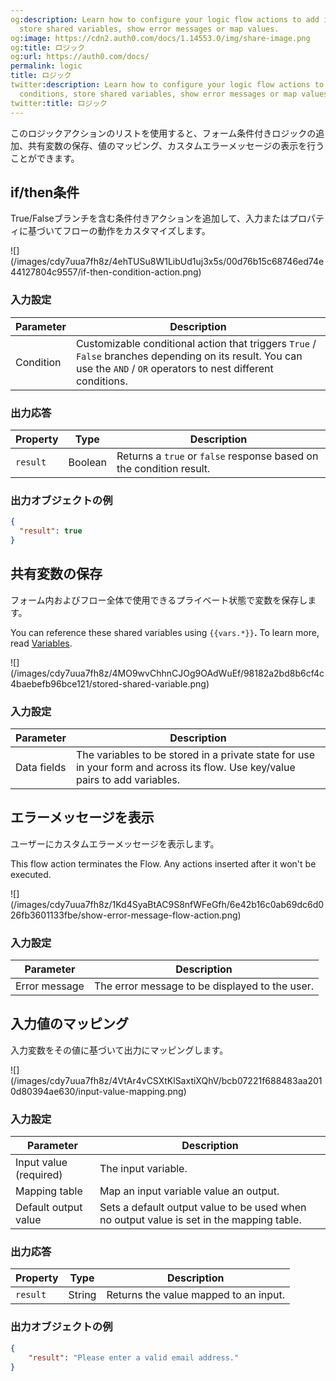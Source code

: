 ```yaml
---
og:description: Learn how to configure your logic flow actions to add if/then conditions,
  store shared variables, show error messages or map values.
og:image: https://cdn2.auth0.com/docs/1.14553.0/img/share-image.png
og:title: ロジック
og:url: https://auth0.com/docs/
permalink: logic
title: ロジック
twitter:description: Learn how to configure your logic flow actions to add if/then
  conditions, store shared variables, show error messages or map values.
twitter:title: ロジック
---
```


このロジックアクションのリストを使用すると、フォーム条件付きロジックの追加、共有変数の保存、値のマッピング、カスタムエラーメッセージの表示を行うことができます。

## if/then条件

True/Falseブランチを含む条件付きアクションを追加して、入力またはプロパティに基づいてフローの動作をカスタマイズします。

<Frame>![](/images/cdy7uua7fh8z/4ehTUSu8W1LibUd1uj3x5s/00d76b15c68746ed74e44127804c9557/if-then-condition-action.png)</Frame>

### 入力設定

<table class="table">
<thead>
<tr>
<th><b>Parameter</b></th>
<th><b>Description</b></th>
</tr>
</thead>
<tbody>
<tr>
<td>Condition</td>
<td>
              Customizable conditional action that triggers <code>True</code> / <code>False</code> branches depending on its result. You can use the <code>AND</code> / <code>OR</code> operators to nest different conditions.
          </td>
</tr>
</tbody>
</table>

### 出力応答

<table class="table">
<thead>
<tr>
<th><b>Property</b></th>
<th><b>Type</b></th>
<th><b>Description</b></th>
</tr>
</thead>
<tbody>
<tr>
<td><code>result</code></td>
<td>Boolean</td>
<td>Returns a <code>true</code> or <code>false</code> response based on the condition result.</td>
</tr>
</tbody>
</table>

### 出力オブジェクトの例

```json lines
{
  "result": true
}
```






## 共有変数の保存

フォーム内およびフロー全体で使用できるプライベート状態で変数を保存します。

You can reference these shared variables using `{{vars.*}}`**.** To learn more, read [Variables](/docs/customize/forms/variables).

<Frame>![](/images/cdy7uua7fh8z/4MO9wvChhnCJOg9OAdWuEf/98182a2bd8b6cf4c4baebefb96bce121/stored-shared-variable.png)</Frame>

### 入力設定

<table class="table">
<thead>
<tr>
<th><b>Parameter</b></th>
<th><b>Description</b></th>
</tr>
</thead>
<tbody>
<tr>
<td>Data fields</td>
<td>
The variables to be stored in a private state for use in your form and across its flow. Use key/value pairs to add variables.
          </td>
</tr>
</tbody>
</table>

## エラーメッセージを表示

ユーザーにカスタムエラーメッセージを表示します。

<Warning>

This flow action terminates the Flow. Any actions inserted after it won't be executed.

</Warning>

<Frame>![](/images/cdy7uua7fh8z/1Kd4SyaBtAC9S8nfWFeGfh/6e42b16c0ab69dc6d026fb3601133fbe/show-error-message-flow-action.png)</Frame>

### 入力設定

<table class="table">
<thead>
<tr>
<th><b>Parameter</b></th>
<th><b>Description</b></th>
</tr>
</thead>
<tbody>
<tr>
<td>Error message</td>
<td>
            The error message to be displayed to the user.
          </td>
</tr>
</tbody>
</table>

## 入力値のマッピング

入力変数をその値に基づいて出力にマッピングします。

<Frame>![](/images/cdy7uua7fh8z/4VtAr4vCSXtKlSaxtiXQhV/bcb07221f688483aa2010d80394ae630/input-value-mapping.png)</Frame>

### 入力設定

<table class="table">
<thead>
<tr>
<th><b>Parameter</b></th>
<th><b>Description</b></th>
</tr>
</thead>
<tbody>
<tr>
<td>Input value (required)</td>
<td>
            The input variable.
          </td>
</tr>
<tr>
<td>Mapping table</td>
<td>
            Map an input variable value an output.
          </td>
</tr>
<tr>
<td>Default output value</td>
<td>
            Sets a default output value to be used when no output value is set in the mapping table.
          </td>
</tr>
</tbody>
</table>

### 出力応答

<table class="table">
<thead>
<tr>
<th>Property</th>
<th>Type</th>
<th>Description</th>
</tr>
</thead>
<tbody>
<tr>
<td><code>result</code></td>
<td>String</td>
<td>Returns the value mapped to an input.</td>
</tr>
</tbody>
</table>

### 出力オブジェクトの例

```json lines
{
	"result": "Please enter a valid email address."
}
```